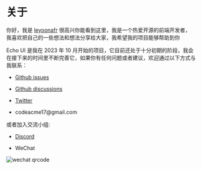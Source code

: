 
# 关于

你好，我是 [leyoonafr](https://github.com/codeacme17) 很高兴你能看到这里，我是一个热爱开源的前端开发者，我喜欢把自己的一些想法和想法分享给大家，我希望我的项目能够帮助到你

Echo UI 是我在 2023 年 10 月开始的项目，它目前还处于十分初期的阶段，我会在接下来的时间里不断完善它，如果你有任何问题或者建议，欢迎通过以下方式与我联系：

- [Github issues](https://github.com/codeacme17/echo-ui/issues/new)

- [Github discussions](https://github.com/codeacme17/echo-ui/discussions/new/choose)

- [Twitter](https://twitter.com/codeacme17)

- <Link href="mailto:codeacme17@gmail.com"> codeacme17@gmail.com </Link>

或者加入交流小组:

- [Discord](https://discord.gg/cvEuPJtT)

- WeChat

<Image isBlurred width={200} src="/wechat.jpg" alt="wechat qrcode" classNames="m-5" />
